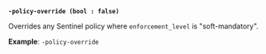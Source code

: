 <a id="global-policy-override" />

**`-policy-override (bool : false)`**

Overrides any Sentinel policy where `enforcement_level` is "soft-mandatory".

**Example**: `-policy-override`
